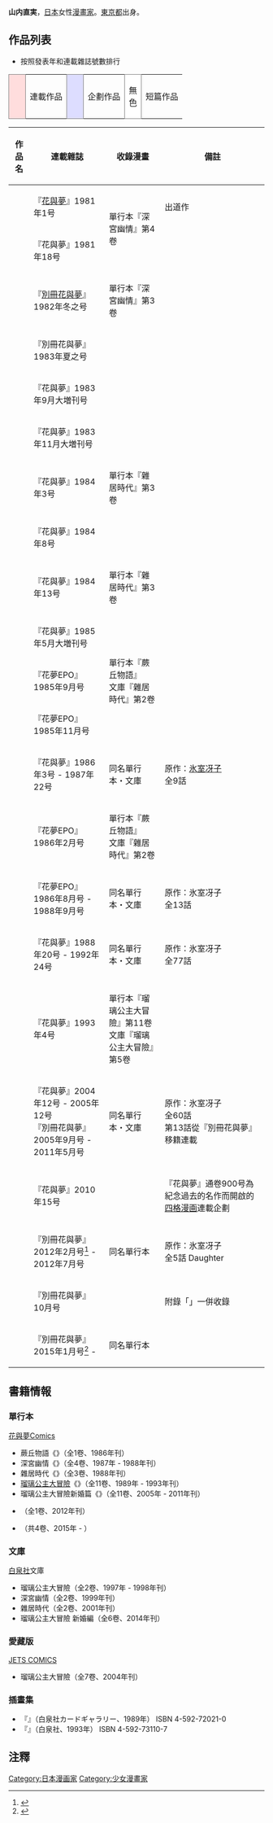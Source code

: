 {{japanese|japanese=山内 直実|kana=やまうち なおみ|romaji=Yamauchi Naomi}}

'''山内直実'''，[[日本|日本]]女性[[漫畫家|漫畫家]]。[[東京都|東京都]]出身。

== 作品列表 ==
* 按照發表年和連載雜誌號數排行

{| style="font-size:smaller"
| style="background-color: #fdd; width: 1em; border: 1px solid gray;" | 
| 連載作品
| style="background-color: #ddf; width: 1em; border: 1px solid gray;" |
| 企劃作品
| style="background-color: #ffffff; width: 1em; border: 1px solid gray;" | 無色
| 短篇作品
|}
{| class="wikitable" style="font-size:smaller;"
! 作品名 !!連載雜誌 !! 收錄漫畫 !! 備註
|-
|{{lang|ja|ぐーたら会長にサヨナラ}}||『[[花與夢|花與夢]]』1981年1号||rowspan="2"|單行本『深宮幽情』第4卷||出道作 
|-
|{{lang|ja|季節おくれのラブタイム}}||『花與夢』1981年18号||
|-
|{{lang|ja|はあと・トリートメント}}||『[[別冊花與夢|別冊花與夢]]』1982年冬之号||單行本『深宮幽情』第3卷|| 
|-
|{{lang|ja|3年目のプロローグ}}||『別冊花與夢』1983年夏之号|||| 
|-
|{{lang|ja|少しだけアイ・ラブ・ユー}}||『花與夢』1983年9月大増刊号|||| 
|-
|{{lang|ja|スペシャル・ウィーク}}||『花與夢』1983年11月大増刊号|||| 
|-
|{{lang|ja|春がくるまで}}||『花與夢』1984年3号||單行本『雜居時代』第3卷|| 
|-
|{{lang|ja|はあとにチェック}}||『花與夢』1984年8号|||| 
|-
|{{lang|ja|6月の異邦人}}||『花與夢』1984年13号||單行本『雜居時代』第3卷|| 
|- style="background-color:#ddf"
|{{lang|ja|蕨ヶ丘物語}}||『花與夢』1985年5月大増刊号||rowspan="3"|單行本『蕨丘物語』<br/>文庫『雜居時代』第2卷|| 
|- style="background-color:#ddf"
|{{lang|ja|蕨ヶ丘物語 ライト・ミステリー編}}||『花夢EPO』1985年9月号||
|- style="background-color:#ddf"
|{{lang|ja|蕨ヶ丘物語 大正ロマン編}}||『花夢EPO』1985年11月号||
|- style="background-color:#fdd"
|{{lang|ja|雜居時代}}||『花與夢』1986年3号 - 1987年22号||同名單行本・文庫||原作：[[氷室冴子|氷室冴子]]<br/>全9話
|- style="background-color:#ddf"
|{{lang|ja|蕨ヶ丘物語 ラブ・コメディ編}}||『花夢EPO』1986年2月号||單行本『蕨丘物語』<br/>文庫『雜居時代』第2卷|| 
|- style="background-color:#fdd"
|{{lang|ja|ざ・ちぇんじ!}}||『花夢EPO』1986年8月号 - 1988年9月号||同名單行本・文庫||原作：氷室冴子<br/>全13話
|- style="background-color:#fdd"
|{{lang|ja|なんて素敵にジャパネスク}}||『花與夢』1988年20号 - 1992年24号||同名單行本・文庫||原作：氷室冴子<br/>全77話 
|- style="background-color:#ddf"
|{{lang|ja|なんて素敵にジャパネスク<br/>小萩のジャパネスク日記}}||『花與夢』1993年4号||單行本『瑠璃公主大冒險』第11卷<br/>文庫『瑠璃公主大冒險』第5卷|| 
|- style="background-color:#fdd"
|{{lang|ja|なんて素敵にジャパネスク人妻編}}||『花與夢』2004年12号 - 2005年12号<br/>『別冊花與夢』2005年9月号 - 2011年5月号||同名單行本・文庫||原作：氷室冴子<br/>全60話<br/>第13話從『別冊花與夢』移籍連載
|- style="background-color:#ddf"
|{{lang|ja|名作4コマ博覧会<br/>なんて素敵にジャパネスク}}||『花與夢』2010年15号||||『花與夢』通卷900号為紀念過去的名作而開啟的[[四格漫画|四格漫画]]連載企劃
|- style="background-color:#fdd"
|{{lang|ja|月の輝く夜に}}||『別冊花與夢』2012年2月号<ref>{{cite web|url=http://natalie.mu/comic/news/61854|title=氷室冴子與山内直実的「日本風格」雙人新連載啟動|publisher=Comic [[Natalie|Natalie]]|date=2011-12-26|accessdate=2016-09-09|archive-date=2016-03-25|archive-url=https://web.archive.org/web/20160325192856/http://natalie.mu/comic/news/61854|dead-url=no}}</ref> - 2012年7月号||同名單行本||原作：氷室冴子<br/>全5話 Daughter
|- style="background-color:#ddf"
|{{lang|ja|なんて素敵にジャパネスク特別編<br/>望粥の節句の頃には}}||『別冊花與夢』10月号||||附錄「{{lang|ja|花とゆめ創刊40周年記念SPECIAL 花ゆめメモリーコミック}}」一併收錄
|- style="background-color:#fdd"
|{{lang|ja|おちくぼ<br/>〜今は昔のシンデレラストーリー〜}}||『別冊花與夢』2015年1月号<ref>{{cite web|url=http://natalie.mu/comic/news/132166|title=別花上山内直実的新作「おちくぼ」啟動、附贈 玻璃假面週曆|publisher=Comic Natalie|date=2014-11-26|accessdate=2016-09-09|archive-date=2016-09-14|archive-url=https://web.archive.org/web/20160914150158/http://natalie.mu/comic/news/132166|dead-url=no}}</ref> - ||同名單行本|| 
|}

== 書籍情報 ==
=== 單行本 ===
[[花與夢Comics|花與夢Comics]]
* 蕨丘物語《{{lang|ja|蕨ヶ丘物語}}》（全1卷、1986年刊）
* 深宮幽情《{{lang|ja|ざ・ちぇんじ!}}》（全4卷、1987年 - 1988年刊）
* 雜居時代《{{lang|ja|雑居時代}}》（全3卷、1988年刊）
* [[瑠璃公主大冒險|瑠璃公主大冒險]]《{{lang|ja|なんて素敵にジャパネスク}}》（全11卷、1989年 - 1993年刊）
* 瑠璃公主大冒險新婚篇《{{lang|ja|なんて素敵にジャパネスク 人妻編}}》（全11卷、2005年 - 2011年刊）
* {{lang|ja|月の輝く夜に}}（全1卷、2012年刊）
* {{lang|ja|おちくぼ〜今は昔のシンデレラストーリー〜}}（共4卷、2015年 - ）

=== 文庫 ===
[[白泉社|白泉社]]文庫
* 瑠璃公主大冒險（全2卷、1997年 - 1998年刊）
* 深宮幽情（全2卷、1999年刊）
* 雜居時代（全2卷、2001年刊）
* 瑠璃公主大冒險 新婚編（全6卷、2014年刊）

=== 愛藏版 ===
[[JETS_COMICS|JETS COMICS]]
* 瑠璃公主大冒險（全7卷、2004年刊）

=== 插畫集 ===
* 『{{lang|ja|山内直実 <small>ざ・ちぇんじ!&なんて素敵にジャパネスク</small>}}』（白泉社カードギャラリー、1989年） ISBN 4-592-72021-0
* 『{{lang|ja|画集 なんて素敵にジャパネスク}}』（白泉社、1993年） ISBN 4-592-73110-7

==注釋==

{{DEFAULTSORT:Yamauchi Naomi}}
[[Category:日本漫画家|Category:日本漫画家]]
[[Category:少女漫畫家|Category:少女漫畫家]]
